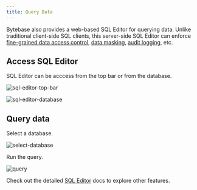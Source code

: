 ```yaml
---
title: Query Data
---
```


Bytebase also provides a web-based SQL Editor for querying data. Unlike traditional client-side SQL clients, this server-side SQL Editor can enforce [fine-grained data access control](/docs/security/database-permission/overview/), [data masking](/docs/security/data-masking/overview/), [audit logging](/docs/security/audit-log/), etc.

## Access SQL Editor

SQL Editor can be acccess from the top bar or from the database.

![sql-editor-top-bar](/content/docs/get-started/step-by-step/query-data/access-sql-editor-top.webp)

![sql-editor-database](/content/docs/get-started/step-by-step/query-data/access-sql-editor-database.webp)

## Query data

Select a database.

![select-database](/content/docs/get-started/step-by-step/query-data/select-database.webp)

Run the query.

![query](/content/docs/get-started/step-by-step/query-data/query.webp)

Check out the detailed [SQL Editor](/docs/sql-editor/overview) docs to explore other features.
